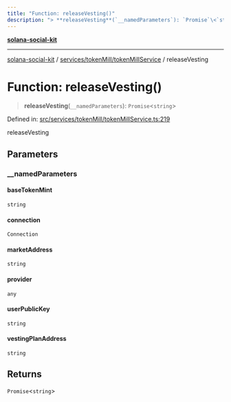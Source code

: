```yaml
---
title: "Function: releaseVesting()"
description: "> **releaseVesting**(`__namedParameters`): `Promise`\<`string`\>"
---
```


[**solana-social-kit**](../../../../README.mdx)

***

[solana-social-kit](../../../../README.mdx) / [services/tokenMill/tokenMillService](../README.mdx) / releaseVesting

# Function: releaseVesting()

> **releaseVesting**(`__namedParameters`): `Promise`\<`string`\>

Defined in: [src/services/tokenMill/tokenMillService.ts:219](https://github.com/SendArcade/solana-app-kit/blob/bd4b3556b8f469c27ebb06f4df65b3a36b43ba3b/src/services/tokenMill/tokenMillService.ts#L219)

releaseVesting

## Parameters

### \_\_namedParameters

#### baseTokenMint

`string`

#### connection

`Connection`

#### marketAddress

`string`

#### provider

`any`

#### userPublicKey

`string`

#### vestingPlanAddress

`string`

## Returns

`Promise`\<`string`\>
